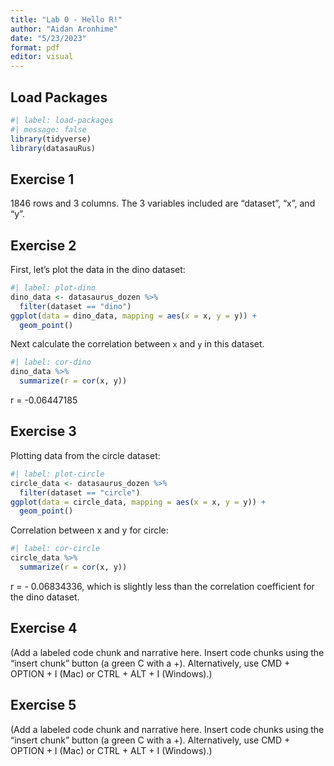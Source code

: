 ```yaml
---
title: "Lab 0 - Hello R!"
author: "Aidan Aronhime"
date: "5/23/2023"
format: pdf
editor: visual
---
```


## Load Packages

```r
#| label: load-packages
#| message: false
library(tidyverse)
library(datasauRus)
```

## Exercise 1

1846 rows and 3 columns. The 3 variables included are "dataset", "x", and "y".

## Exercise 2

First, let's plot the data in the dino dataset:

```r
#| label: plot-dino
dino_data <- datasaurus_dozen %>%
  filter(dataset == "dino")
ggplot(data = dino_data, mapping = aes(x = x, y = y)) + 
  geom_point()
```

Next calculate the correlation between `x` and `y` in this dataset.

```r
#| label: cor-dino
dino_data %>%
  summarize(r = cor(x, y))
```

r = -0.06447185

## Exercise 3

Plotting data from the circle dataset:

```r
#| label: plot-circle
circle_data <- datasaurus_dozen %>%
  filter(dataset == "circle")
ggplot(data = circle_data, mapping = aes(x = x, y = y)) + 
  geom_point()
```

Correlation between x and y for circle:

```r
#| label: cor-circle
circle_data %>%
  summarize(r = cor(x, y))
```

r = - 0.06834336, which is slightly less than the correlation coefficient for the dino dataset.

## Exercise 4

(Add a labeled code chunk and narrative here. Insert code chunks using the "insert chunk" button (a green C with a +). Alternatively, use CMD + OPTION + I (Mac) or CTRL + ALT + I (Windows).)

## Exercise 5

(Add a labeled code chunk and narrative here. Insert code chunks using the "insert chunk" button (a green C with a +). Alternatively, use CMD + OPTION + I (Mac) or CTRL + ALT + I (Windows).)
